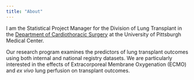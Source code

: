 ```yaml
---
title: "About"
---
```


I am the Statistical Project Manager for the Division of Lung Transplant in the [Department of Cardiothoracic Surgery](http://www.ctsurgery.pitt.edu/) at the University of Pittsburgh Medical Center. 

Our research program examines the predictors of lung transplant outcomes using both internal and national registry datasets.  We are particularly interested in the effects of Extracorporeal Membrane Oxygenation (ECMO) and *ex vivo* lung perfusion on transplant outcomes.
